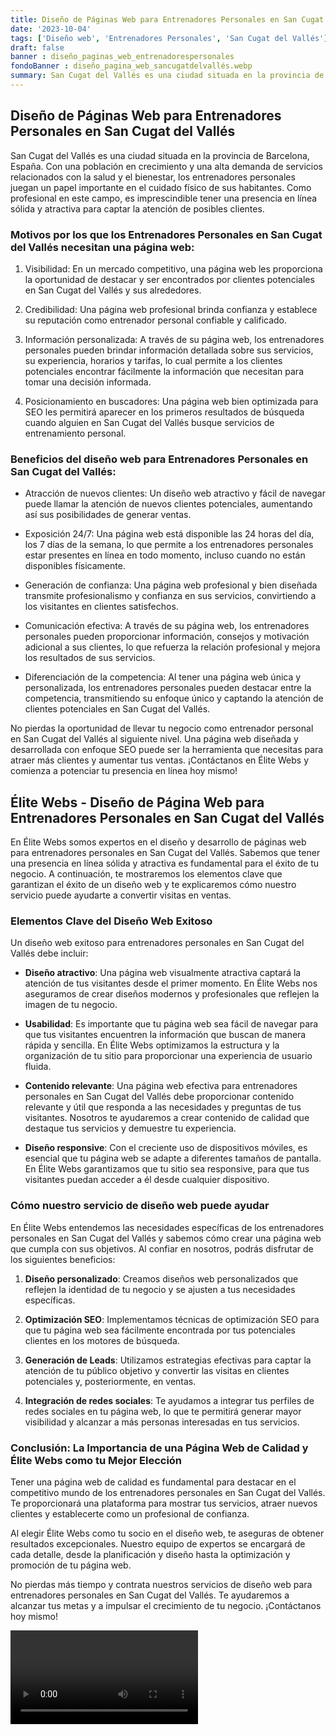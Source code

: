 ```yaml
---
title: Diseño de Páginas Web para Entrenadores Personales en San Cugat del Vallés
date: '2023-10-04'
tags: ['Diseño web', 'Entrenadores Personales', 'San Cugat del Vallés']
draft: false
banner : diseño_paginas_web_entrenadorespersonales
fondoBanner : diseño_pagina_web_sancugatdelvallés.webp
summary: San Cugat del Vallés es una ciudad situada en la provincia de Barcelona, España. Con una población en crecimiento y una alta demanda de servicios relacionados con la salud y el bienestar, los entrenadores personales juegan un papel importante en el cuidado físico de sus habitantes. Como profesional en este campo, es imprescindible tener una presencia en línea sólida y atractiva para captar la atención de posibles clientes.
---
```


## **Diseño de Páginas Web para Entrenadores Personales en San Cugat del Vallés**

San Cugat del Vallés es una ciudad situada en la provincia de Barcelona, España. Con una población en crecimiento y una alta demanda de servicios relacionados con la salud y el bienestar, los entrenadores personales juegan un papel importante en el cuidado físico de sus habitantes. Como profesional en este campo, es imprescindible tener una presencia en línea sólida y atractiva para captar la atención de posibles clientes.

### **Motivos por los que los Entrenadores Personales en San Cugat del Vallés necesitan una página web:**

1. Visibilidad: En un mercado competitivo, una página web les proporciona la oportunidad de destacar y ser encontrados por clientes potenciales en San Cugat del Vallés y sus alrededores.

2. Credibilidad: Una página web profesional brinda confianza y establece su reputación como entrenador personal confiable y calificado.

3. Información personalizada: A través de su página web, los entrenadores personales pueden brindar información detallada sobre sus servicios, su experiencia, horarios y tarifas, lo cual permite a los clientes potenciales encontrar fácilmente la información que necesitan para tomar una decisión informada.

4. Posicionamiento en buscadores: Una página web bien optimizada para SEO les permitirá aparecer en los primeros resultados de búsqueda cuando alguien en San Cugat del Vallés busque servicios de entrenamiento personal.

### **Beneficios del diseño web para Entrenadores Personales en San Cugat del Vallés:**

- Atracción de nuevos clientes: Un diseño web atractivo y fácil de navegar puede llamar la atención de nuevos clientes potenciales, aumentando así sus posibilidades de generar ventas.

- Exposición 24/7: Una página web está disponible las 24 horas del día, los 7 días de la semana, lo que permite a los entrenadores personales estar presentes en línea en todo momento, incluso cuando no están disponibles físicamente.

- Generación de confianza: Una página web profesional y bien diseñada transmite profesionalismo y confianza en sus servicios, convirtiendo a los visitantes en clientes satisfechos.

- Comunicación efectiva: A través de su página web, los entrenadores personales pueden proporcionar información, consejos y motivación adicional a sus clientes, lo que refuerza la relación profesional y mejora los resultados de sus servicios.

- Diferenciación de la competencia: Al tener una página web única y personalizada, los entrenadores personales pueden destacar entre la competencia, transmitiendo su enfoque único y captando la atención de clientes potenciales en San Cugat del Vallés.

No pierdas la oportunidad de llevar tu negocio como entrenador personal en San Cugat del Vallés al siguiente nivel. Una página web diseñada y desarrollada con enfoque SEO puede ser la herramienta que necesitas para atraer más clientes y aumentar tus ventas. ¡Contáctanos en Élite Webs y comienza a potenciar tu presencia en línea hoy mismo!

<GifSeo />

<Cta />

## Élite Webs - Diseño de Página Web para Entrenadores Personales en San Cugat del Vallés

En Élite Webs somos expertos en el diseño y desarrollo de páginas web para entrenadores personales en San Cugat del Vallés. Sabemos que tener una presencia en línea sólida y atractiva es fundamental para el éxito de tu negocio. A continuación, te mostraremos los elementos clave que garantizan el éxito de un diseño web y te explicaremos cómo nuestro servicio puede ayudarte a convertir visitas en ventas.

### Elementos Clave del Diseño Web Exitoso

Un diseño web exitoso para entrenadores personales en San Cugat del Vallés debe incluir:

- **Diseño atractivo**: Una página web visualmente atractiva captará la atención de tus visitantes desde el primer momento. En Élite Webs nos aseguramos de crear diseños modernos y profesionales que reflejen la imagen de tu negocio.

- **Usabilidad**: Es importante que tu página web sea fácil de navegar para que tus visitantes encuentren la información que buscan de manera rápida y sencilla. En Élite Webs optimizamos la estructura y la organización de tu sitio para proporcionar una experiencia de usuario fluida.

- **Contenido relevante**: Una página web efectiva para entrenadores personales en San Cugat del Vallés debe proporcionar contenido relevante y útil que responda a las necesidades y preguntas de tus visitantes. Nosotros te ayudaremos a crear contenido de calidad que destaque tus servicios y demuestre tu experiencia.

- **Diseño responsive**: Con el creciente uso de dispositivos móviles, es esencial que tu página web se adapte a diferentes tamaños de pantalla. En Élite Webs garantizamos que tu sitio sea responsive, para que tus visitantes puedan acceder a él desde cualquier dispositivo.

### Cómo nuestro servicio de diseño web puede ayudar

En Élite Webs entendemos las necesidades específicas de los entrenadores personales en San Cugat del Vallés y sabemos cómo crear una página web que cumpla con sus objetivos. Al confiar en nosotros, podrás disfrutar de los siguientes beneficios:

1. **Diseño personalizado**: Creamos diseños web personalizados que reflejen la identidad de tu negocio y se ajusten a tus necesidades específicas.

2. **Optimización SEO**: Implementamos técnicas de optimización SEO para que tu página web sea fácilmente encontrada por tus potenciales clientes en los motores de búsqueda.

3. **Generación de Leads**: Utilizamos estrategias efectivas para captar la atención de tu público objetivo y convertir las visitas en clientes potenciales y, posteriormente, en ventas.

4. **Integración de redes sociales**: Te ayudamos a integrar tus perfiles de redes sociales en tu página web, lo que te permitirá generar mayor visibilidad y alcanzar a más personas interesadas en tus servicios.

### Conclusión: La Importancia de una Página Web de Calidad y Élite Webs como tu Mejor Elección

Tener una página web de calidad es fundamental para destacar en el competitivo mundo de los entrenadores personales en San Cugat del Vallés. Te proporcionará una plataforma para mostrar tus servicios, atraer nuevos clientes y establecerte como un profesional de confianza.

Al elegir Élite Webs como tu socio en el diseño web, te aseguras de obtener resultados excepcionales. Nuestro equipo de expertos se encargará de cada detalle, desde la planificación y diseño hasta la optimización y promoción de tu página web.

No pierdas más tiempo y contrata nuestros servicios de diseño web para entrenadores personales en San Cugat del Vallés. Te ayudaremos a alcanzar tus metas y a impulsar el crecimiento de tu negocio. ¡Contáctanos hoy mismo!

<Video />

<CtaBot job='Entrenadores Personales' city='San Cugat del Vallés'/>

<Gmaps query='San Cugat del Vallés+españa+maps' />